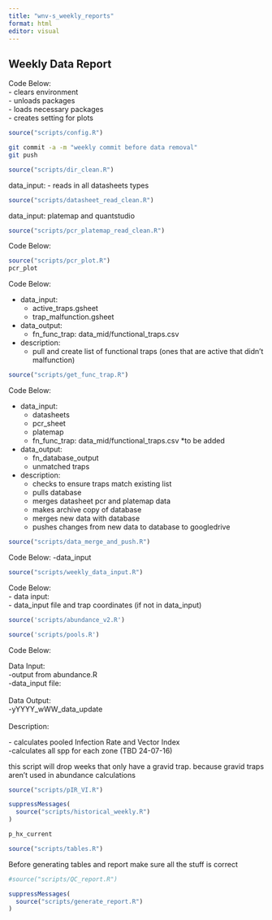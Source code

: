 ```yaml
---
title: "wnv-s_weekly_reports"
format: html
editor: visual
---
```


## Weekly Data Report

Code Below:\
- clears environment\
- unloads packages\
- loads necessary packages\
- creates setting for plots

```r
source("scripts/config.R")
```

```bash
git commit -a -m "weekly commit before data removal"
git push

```

```r
source("scripts/dir_clean.R")

```

data_input: - reads in all datasheets types

```r
source("scripts/datasheet_read_clean.R")
```

data_input: platemap and quantstudio

```r
source("scripts/pcr_platemap_read_clean.R")
```

Code Below:\

```r
source("scripts/pcr_plot.R")
pcr_plot
```

Code Below:

-   data_input:
    -   active_traps.gsheet
    -   trap_malfunction.gsheet
-   data_output:
    -   fn_func_trap: data_mid/functional_traps.csv
-   description:
    -   pull and create list of functional traps (ones that are active that didn't malfunction)

```r
source("scripts/get_func_trap.R")
```

Code Below:

-   data_input:
    -   datasheets
    -   pcr_sheet
    -   platemap
    -   fn_func_trap: data_mid/functional_traps.csv \*to be added
-   data_output:
    -   fn_database_output
    -   unmatched traps
-   description:
    -   checks to ensure traps match existing list
    -   pulls database
    -   merges datasheet pcr and platemap data
    -   makes archive copy of database
    -   merges new data with database
    -   pushes changes from new data to database to googledrive

```r
source("scripts/data_merge_and_push.R")
```

Code Below: -data_input

```r
source("scripts/weekly_data_input.R")
```

Code Below:\
- data input:\
- data_input file and trap coordinates (if not in data_input)

```r
source('scripts/abundance_v2.R')
```

```r
source('scripts/pools.R')
```

Code Below:

Data Input:\
-output from abundance.R\
-data_input file:\
\
Data Output:\
-yYYYY_wWW_data_update\
\
Description:

\- calculates pooled Infection Rate and Vector Index\
-calculates all spp for each zone (TBD 24-07-16)

this script will drop weeks that only have a gravid trap. because gravid traps aren't used in abundance calculations

```r
source("scripts/pIR_VI.R")
```

```r
suppressMessages(
  source("scripts/historical_weekly.R")
)

p_hx_current
```

```r
source("scripts/tables.R")
```

Before generating tables and report make sure all the stuff is correct\

```r
#source("scripts/QC_report.R")
```

```r
suppressMessages(
  source("scripts/generate_report.R")
)
```
